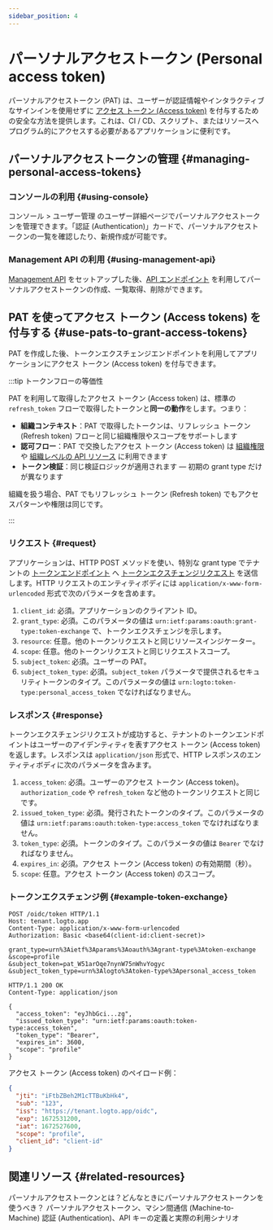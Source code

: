 ```yaml
---
sidebar_position: 4
---
```


# パーソナルアクセストークン (Personal access token)

パーソナルアクセストークン (PAT) は、ユーザーが認証情報やインタラクティブなサインインを使用せずに [アクセス トークン (Access token)](https://auth.wiki/access-token) を付与するための安全な方法を提供します。これは、CI / CD、スクリプト、またはリソースへプログラム的にアクセスする必要があるアプリケーションに便利です。

## パーソナルアクセストークンの管理 \{#managing-personal-access-tokens}

### コンソールの利用 \{#using-console}

<CloudLink to="/users">コンソール > ユーザー管理</CloudLink> のユーザー詳細ページでパーソナルアクセストークンを管理できます。「認証
(Authentication)」カードで、パーソナルアクセストークンの一覧を確認したり、新規作成が可能です。

### Management API の利用 \{#using-management-api}

[Management API](/integrate-logto/interact-with-management-api/) をセットアップした後、[API エンドポイント](https://openapi.logto.io/operation/operation-listuserpersonalaccesstokens) を利用してパーソナルアクセストークンの作成、一覧取得、削除ができます。

## PAT を使ってアクセス トークン (Access tokens) を付与する \{#use-pats-to-grant-access-tokens}

PAT を作成した後、トークンエクスチェンジエンドポイントを利用してアプリケーションにアクセス トークン (Access token) を付与できます。

:::tip トークンフローの等価性

PAT を利用して取得したアクセス トークン (Access token) は、標準の `refresh_token` フローで取得したトークンと**同一の動作**をします。つまり：

- **組織コンテキスト**：PAT で取得したトークンは、リフレッシュ トークン (Refresh token) フローと同じ組織権限やスコープをサポートします
- **認可フロー**：PAT で交換したアクセス トークン (Access token) は [組織権限](/authorization/organization-permissions) や [組織レベルの API リソース](/authorization/organization-level-api-resources) に利用できます
- **トークン検証**：同じ検証ロジックが適用されます — 初期の grant type だけが異なります

組織を扱う場合、PAT でもリフレッシュ トークン (Refresh token) でもアクセスパターンや権限は同じです。

:::

### リクエスト \{#request}

アプリケーションは、HTTP POST メソッドを使い、特別な grant type でテナントの [トークンエンドポイント](/integrate-logto/application-data-structure#token-endpoint) へ [トークンエクスチェンジリクエスト](https://auth.wiki/authorization-code-flow#token-exchange-request) を送信します。HTTP リクエストのエンティティボディには `application/x-www-form-urlencoded` 形式で次のパラメータを含めます。

1. `client_id`: 必須。アプリケーションのクライアント ID。
2. `grant_type`: 必須。このパラメータの値は `urn:ietf:params:oauth:grant-type:token-exchange` で、トークンエクスチェンジを示します。
3. `resource`: 任意。他のトークンリクエストと同じリソースインジケーター。
4. `scope`: 任意。他のトークンリクエストと同じリクエストスコープ。
5. `subject_token`: 必須。ユーザーの PAT。
6. `subject_token_type`: 必須。`subject_token` パラメータで提供されるセキュリティトークンのタイプ。このパラメータの値は `urn:logto:token-type:personal_access_token` でなければなりません。

### レスポンス \{#response}

トークンエクスチェンジリクエストが成功すると、テナントのトークンエンドポイントはユーザーのアイデンティティを表すアクセス トークン (Access token) を返します。レスポンスは `application/json` 形式で、HTTP レスポンスのエンティティボディに次のパラメータを含みます。

1. `access_token`: 必須。ユーザーのアクセス トークン (Access token)。`authorization_code` や `refresh_token` など他のトークンリクエストと同じです。
2. `issued_token_type`: 必須。発行されたトークンのタイプ。このパラメータの値は `urn:ietf:params:oauth:token-type:access_token` でなければなりません。
3. `token_type`: 必須。トークンのタイプ。このパラメータの値は `Bearer` でなければなりません。
4. `expires_in`: 必須。アクセス トークン (Access token) の有効期間（秒）。
5. `scope`: 任意。アクセス トークン (Access token) のスコープ。

### トークンエクスチェンジ例 \{#example-token-exchange}

```
POST /oidc/token HTTP/1.1
Host: tenant.logto.app
Content-Type: application/x-www-form-urlencoded
Authorization: Basic <base64(client-id:client-secret)>

grant_type=urn%3Aietf%3Aparams%3Aoauth%3Agrant-type%3Atoken-exchange
&scope=profile
&subject_token=pat_W51arOqe7nynW75nWhvYogyc
&subject_token_type=urn%3Alogto%3Atoken-type%3Apersonal_access_token
```

```
HTTP/1.1 200 OK
Content-Type: application/json

{
  "access_token": "eyJhbGci...zg",
  "issued_token_type": "urn:ietf:params:oauth:token-type:access_token",
  "token_type": "Bearer",
  "expires_in": 3600,
  "scope": "profile"
}
```

アクセス トークン (Access token) のペイロード例：

```json
{
  "jti": "iFtbZBeh2M1cTTBuKbHk4",
  "sub": "123",
  "iss": "https://tenant.logto.app/oidc",
  "exp": 1672531200,
  "iat": 1672527600,
  "scope": "profile",
  "client_id": "client-id"
}
```

## 関連リソース \{#related-resources}

<Url href="https://blog.logto.io/api-authentication-with-personal-access-token">
  パーソナルアクセストークンとは？どんなときにパーソナルアクセストークンを使うべき？
</Url>

<Url href="https://blog.logto.io/pat-and-api-keys">
  パーソナルアクセストークン、マシン間通信 (Machine-to-Machine) 認証 (Authentication)、API
  キーの定義と実際の利用シナリオ
</Url>
